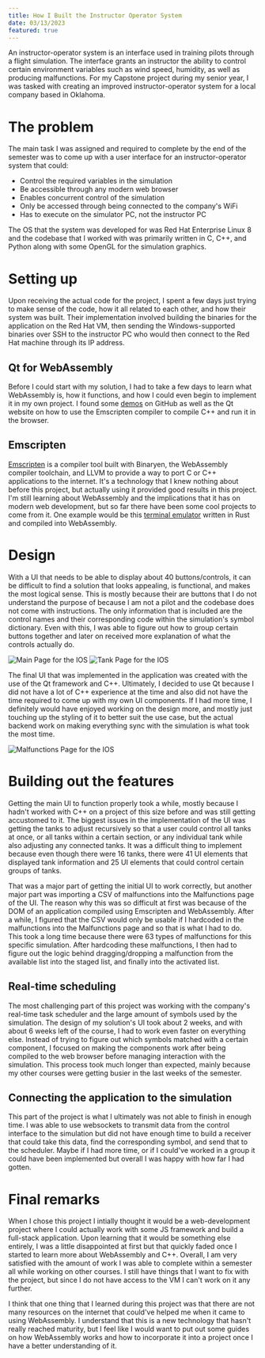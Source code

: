 ```yaml
---
title: How I Built the Instructor Operator System
date: 03/13/2023
featured: true
---
```


An instructor-operator system is an interface used in training pilots through a flight simulation. The interface grants an instructor the ability to control certain environment variables such as wind speed, humidity, as well as producing malfunctions. For my Capstone project during my senior year, I was tasked with creating an improved instructor-operator system for a local company based in Oklahoma.

# The problem

The main task I was assigned and required to complete by the end of the semester was to come up with a user interface for an instructor-operator system that could:
- Control the required variables in the simulation
- Be accessible through any modern web browser
- Enables concurrent control of the simulation
- Only be accessed through being connected to the company's WiFi
- Has to execute on the simulator PC, not the instructor PC

The OS that the system was developed for was Red Hat Enterprise Linux 8 and the codebase that I worked with was primarily written in C, C++, and Python along with some OpenGL for the simulation graphics.

# Setting up

Upon receiving the actual code for the project, I spent a few days just trying to make sense of the code, how it all related to each other, and how their system was built. Their implementation involved building the binaries for the application on the Red Hat VM, then sending the Windows-supported binaries over SSH to the instructor PC who would then connect to the Red Hat machine through its IP address. 

## Qt for WebAssembly

Before I could start with my solution, I had to take a few days to learn what WebAssembly is, how it functions, and how I could even begin to implement it in my own project. I found some [demos](https://treefrogframework.github.io/qt-webassembly-examples/) on GitHub as well as the Qt website on how to use the Emscripten compiler to compile C++ and run it in the browser. 

## Emscripten

[Emscripten](https://emscripten.org) is a compiler tool built with Binaryen, the WebAssembly compiler toolchain, and LLVM to provide a way to port C or C++ applications to the internet. It's a technology that I knew nothing about before this project, but actually using it provided good results in this project. I'm still learning about WebAssembly and the implications that it has on modern web development, but so far there have been some cool projects to come from it. One example would be this [terminal emulator](http://copy.sh/v86/) written in Rust and compiled into WebAssembly.

# Design

With a UI that needs to be able to display about 40 buttons/controls, it can be difficult to find a solution that looks appealing, is functional, and makes the most logical sense. This is mostly because their are buttons that I do not understand the purpose of because I am not a pilot and the codebase does not come with instructions. The only information that is included are the control names and their corresponding code within the simulation's symbol dictionary. Even with this, I was able to figure out how to group certain buttons together and later on received more explanation of what the controls actually do.


![Main Page for the IOS](/static/images/projects/Instructor-Operator-System/iosScreenshot1.png)
![Tank Page for the IOS](/static/images/projects/Instructor-Operator-System/iosScreenshot2.png)

The final UI that was implemented in the application was created with the use of the Qt framework and C++. Ultimately, I decided to use Qt because I did not have a lot of C++ experience at the time and also did not have the time required to come up with my own UI components. If I had more time, I definitely would have enjoyed working on the design more, and mostly just touching up the styling of it to better suit the use case, but the actual backend work on making everything sync with the simulation is what took the most time.

![Malfunctions Page for the IOS](/static/images/projects/Instructor-Operator-System/iosScreenshot3.png)

# Building out the features

Getting the main UI to function properly took a while, mostly because I hadn't worked with C++ on a project of this size before and was still getting accustomed to it. The biggest issues in the implementation of the UI was getting the tanks to adjust recursively so that a user could control all tanks at once, or all tanks within a certain section, or any individual tank while also adjusting any connected tanks. It was a difficult thing to implement because even though there were 16 tanks, there were 41 UI elements that displayed tank information and 25 UI elements that could control certain groups of tanks. 

That was a major part of getting the initial UI to work correctly, but another major part was importing a CSV of malfunctions into the Malfunctions page of the UI. The reason why this was so difficult at first was because of the DOM of an application compiled using Emscripten and WebAssembly. After a while, I figured that the CSV would only be usable if I hardcoded in the malfunctions into the Malfunctions page and so that is what I had to do. This took a long time because there were 63 types of malfunctions for this specific simulation. After hardcoding these malfunctions, I then had to figure out the logic behind dragging/dropping a malfunction from the available list into the staged list, and finally into the activated list. 

## Real-time scheduling

The most challenging part of this project was working with the company's real-time task scheduler and the large amount of symbols used by the simulation. The design of my solution's UI took about 2 weeks, and with about 6 weeks left of the course, I had to work even faster on everything else. Instead of trying to figure out which symbols matched with a certain component, I focused on making the components work after being compiled to the web browser before managing interaction with the simulation. This process took much longer than expected, mainly because my other courses were getting busier in the last weeks of the semester. 

## Connecting the application to the simulation

This part of the project is what I ultimately was not able to finish in enough time. I was able to use websockets to transmit data from the control interface to the simulation but did not have enough time to build a receiver that could take this data, find the corresponding symbol, and send that to the scheduler. Maybe if I had more time, or if I could've worked in a group it could have been implemented but overall I was happy with how far I had gotten.

# Final remarks

When I chose this project I intially thought it would be a web-development project where I could actually work with some JS framework and build a full-stack application. Upon learning that it would be something else entirely, I was a little disappointed at first but that quickly faded once I started to learn more about WebAssembly and C++. Overall, I am very satisfied with the amount of work I was able to complete within a semester all while working on other courses. I still have things that I want to fix with the project, but since I do not have access to the VM I can't work on it any further. 

I think that one thing that I learned during this project was that there are not many resources on the internet that could've helped me when it came to using WebAssembly. I understand that this is a new technology that hasn't really reached maturity, but I feel like I would want to put out some guides on how WebAssembly works and how to incorporate it into a project once I have a better understanding of it.
